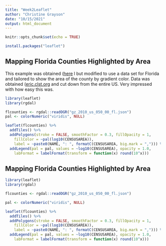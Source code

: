 ```yaml
---
title: "Week2Leaflet"
author: "Christine Grayson"
date: "10/15/2021"
output: html_document
---
```


```r
knitr::opts_chunk$set(echo = TRUE)
```

```r
install.packages("leaflet")
```

## Mapping Florida Counties Highlighted by Area

This example was obtained ([here](https://rstudio.github.io/leaflet/json.htm) l but modified to use a 
data set for Florida and tailored to show the area of the county by gradient color. Data was
obtained ([eric.clst.org](https://eric.clst.org/tech/usgeojson/) and cut down from the entire US.
Very impressed with how easy this was.

```r
library(leaflet)
library(rgdal)

flcounties <- rgdal::readOGR("gz_2010_us_050_00_fl.json")
pal <- colorNumeric("viridis", NULL)

leaflet(flcounties) %>%
  addTiles() %>%
  addPolygons(stroke = FALSE, smoothFactor = 0.3, fillOpacity = 1,
    fillColor = ~pal(log10(CENSUSAREA)),
    label = ~paste0(NAME, ": ", formatC(CENSUSAREA, big.mark = ","))) %>%
  addLegend(pal = pal, values = ~log10(CENSUSAREA), opacity = 1.0,
    labFormat = labelFormat(transform = function(x) round(10^x)))
```

## Mapping Florida Counties Highlighted by Area

```r
library(leaflet)
library(rgdal)

flcounties <- rgdal::readOGR("gz_2010_us_050_00_fl.json")
```

```r
pal <- colorNumeric("viridis", NULL)

leaflet(flcounties) %>%
  addTiles() %>%
  addPolygons(stroke = FALSE, smoothFactor = 0.3, fillOpacity = 1,
    fillColor = ~pal(log10(CENSUSAREA)),
    label = ~paste0(NAME, ": ", formatC(CENSUSAREA, big.mark = ","))) %>%
  addLegend(pal = pal, values = ~log10(CENSUSAREA), opacity = 1.0,
    labFormat = labelFormat(transform = function(x) round(10^x)))

```
